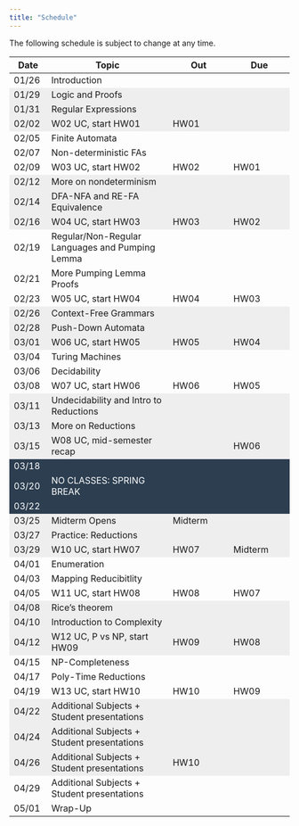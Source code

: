 ```yaml
---
title: "Schedule"
---
```

The following schedule is subject to change at any time.


<style>

.two-axis-table tr:nth-child(6n-2), .two-axis-table tr:nth-child(6n-3), .two-axis-table tr:nth-child(6n-4) {
    background: #eeeeee;
}

.two-axis-table tr:nth-child(23), .two-axis-table tr:nth-child(24), .two-axis-table tr:nth-child(25){
  background: #2c3e50;
  color: white;
}

.two-axis-table td:nth-child(1){
  width: 10%;
}

.two-axis-table td:nth-child(2){
  width: 40%;
}

.two-axis-table td:nth-child(3), .two-axis-table td:nth-child(4){
  width: 20%;
}


.two-axis-table body {
  padding: 1rem;
}
</style>

<div class="ox-hugo-table two-axis-table">
| **Date** | **Topic**  |    **Out**    | **Due** |
|----------|------------|--------------------|---------|
| 01/26    | Introduction |                  |         |
| 01/29    | Logic and Proofs |              |         |
| 01/31    | Regular Expressions |           |         |
| 02/02    | W02 UC, start HW01  |   HW01    |         |
| 02/05    | Finite Automata     |           |         |
| 02/07    | Non-deterministic FAs |         |         |
| 02/09    | W03 UC, start HW02  |   HW02    |  HW01   |
| 02/12    | More on nondeterminism |        |         |
| 02/14    | DFA-NFA and RE-FA Equivalence | |         |
| 02/16    | W04 UC, start HW03  |   HW03    |  HW02   |
| 02/19    | Regular/Non-Regular Languages and Pumping Lemma | | |
| 02/21    | More Pumping Lemma Proofs |     |         |
| 02/23    | W05 UC, start HW04  |   HW04    |  HW03   |
| 02/26    | Context-Free Grammars	|        |         |
| 02/28    | Push-Down Automata	 	  |        |         |
| 03/01    | W06 UC, start HW05  |   HW05    |  HW04   |
| 03/04    | Turing Machines	 	 	  |        |         |
| 03/06    | Decidability	 	 	 	 	  |        |         |
| 03/08    | W07 UC, start HW06	  |  HW06   |  HW05   |
| 03/11    | Undecidability and Intro to Reductions	||
| 03/13    | More on Reductions		||
| 03/15    | W08 UC, mid-semester recap 	||HW06|
| 03/18    | |||
| 03/20    | NO CLASSES: SPRING BREAK|       |         |
| 03/22    | |||
| 03/25    | Midterm Opens | Midterm ||
| 03/27    | Practice: Reductions	 |||
| 03/29    | W10 UC, start HW07  |   HW07    | Midterm |
| 04/01    | Enumeration  |||
| 04/03    | Mapping Reducibitlity  |||
| 04/05    | W11 UC, start HW08  |   HW08    |  HW07   |
| 04/08    | Rice's theorem	  |||
| 04/10    | Introduction to Complexity	  |||
| 04/12    | W12 UC, P vs NP, start HW09 |	HW09 | HW08 |
| 04/15    | NP-Completeness	 |||
| 04/17    | Poly-Time Reductions	 	 |||
| 04/19    | W13 UC, start HW10  | HW10 | HW09 |
| 04/22    | Additional Subjects + Student presentations	 |||
| 04/24    | Additional Subjects + Student presentations	 |||
| 04/26    | Additional Subjects + Student presentations	|HW10||
| 04/29    | Additional Subjects + Student presentations	|||
| 05/01    | Wrap-Up |||
</div>


